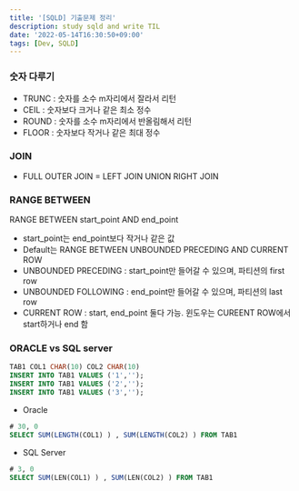 ```yaml
---
title: '[SQLD] 기출문제 정리'
description: study sqld and write TIL
date: '2022-05-14T16:30:50+09:00'
tags: [Dev, SQLD]
---
```


### 숫자 다루기
- TRUNC : 숫자를 소수 m자리에서 잘라서 리턴
- CEIL : 숫자보다 크거나 같은 최소 정수
- ROUND : 숫자를 소수 m자리에서 반올림해서 리턴
- FLOOR : 숫자보다 작거나 같은 최대 정수

### JOIN
- FULL OUTER JOIN = LEFT JOIN UNION RIGHT JOIN

### RANGE BETWEEN
RANGE BETWEEN start_point AND end_point
- start_point는 end_point보다 작거나 같은 값
- Default는 RANGE BETWEEN UNBOUNDED PRECEDING AND CURRENT ROW
- UNBOUNDED PRECEDING : start_point만 들어갈 수 있으며, 파티션의 first row
- UNBOUNDED FOLLOWING : end_point만 들어갈 수 있으며, 파티션의 last row
- CURRENT ROW : start, end_point 둘다 가능. 윈도우는 CUREENT ROW에서 start하거나 end 함

### ORACLE vs SQL server
```sql
TAB1 COL1 CHAR(10) COL2 CHAR(10)
INSERT INTO TAB1 VALUES ('1','');
INSERT INTO TAB1 VALUES ('2','');
INSERT INTO TAB1 VALUES ('3','');
```

- Oracle
```sql
# 30, 0
SELECT SUM(LENGTH(COL1) ) , SUM(LENGTH(COL2) ) FROM TAB1
```

- SQL Server
```sql
# 3, 0
SELECT SUM(LEN(COL1) ) , SUM(LEN(COL2) ) FROM TAB1
```